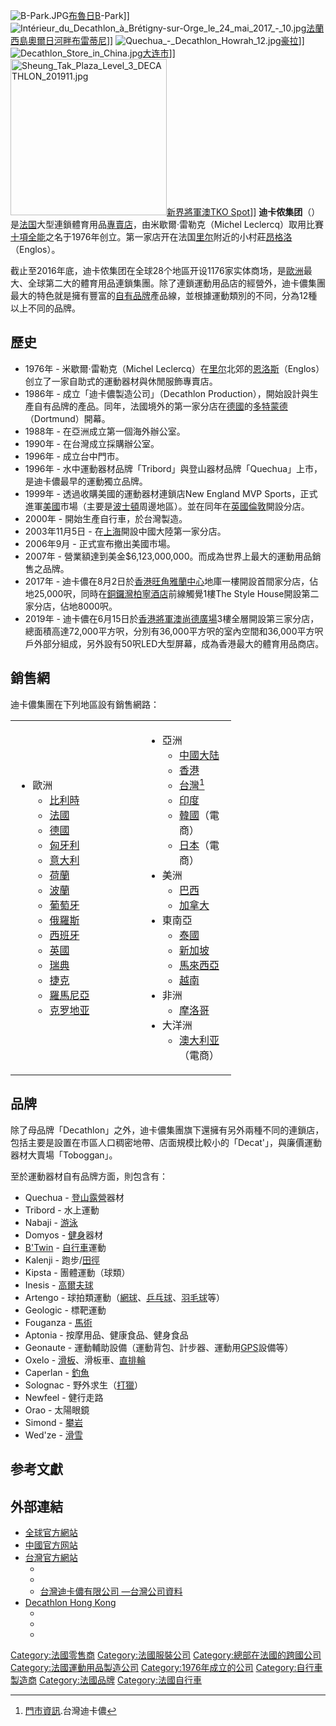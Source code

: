 {{noteTA
|1=zh-cn:阿迪达斯; zh-tw:愛迪達; zh-hk:Adidas
|2=zh-hans:首席执行官; zh-hant:執行長; zh-cn:首席执行官; zh-hk:行政總裁; zh-tw:執行長; zh-mo:行政總裁;
}}
{{Infobox_Company 
| company_name = 迪卡侬
| company_name_en = Decathlon Groupe
| company_logo = Decathlon Logo.svg
| company_slogan = Sports for All All for Sports（全球）<br>会运动 共分享（{{CHNML}}）<br>運動就是這麼簡單（{{TW}}）
| local_code_name = FR
| local_code = 306138900
| foundation = {{start date|1976}}
| location = {{FRA}}[[里尔|里尔]] 
| founder = 米歇尔·雷勒克
| key_people = [[執行長|執行長]]：伊夫·克劳德
| industry = 體育用品
| products = [[運動鞋|運動鞋]]<br>運動服裝<br>體育用品
| revenue  = 82亿欧元（2014年）
| num_employees = 87,000 (2017年）
| homepage = {{url|http://www.decathlon.com}}
}}
[[File:B-Park.JPG|thumb]][[布魯日|布魯日]]B-Park]]
[[File:Intérieur_du_Decathlon_à_Brétigny-sur-Orge_le_24_mai_2017_-_10.jpg|thumb]][[法蘭西島|法蘭西島]][[奧爾日河畔布雷蒂尼|奧爾日河畔布雷蒂尼]]]]
[[File:Quechua_-_Decathlon_Howrah_12.jpg|thumb]][[豪拉|豪拉]]]]
[[File:Decathlon_Store_in_China.jpg|thumb]][[大连市|大连市]]]]
[[File:Sheung_Tak_Plaza_Level_3_DECATHLON_201911.jpg|250px]][[新界|新界]][[將軍澳|將軍澳]][[TKO_Spot|TKO Spot]]]]
'''迪卡侬集团'''（{{lang-fr|Decathlon Groupe}}）是[[法国|法国]]大型連鎖體育用品[[專賣店|專賣店]]，由米歇爾·雷勒克（Michel Leclercq）取用比賽[[十項全能|十項全能]]之名于1976年创立。第一家店开在法国[[里尔|里尔]]附近的小村莊[[昂格洛|昂格洛]]（Englos）。

截止至2016年底，迪卡侬集团在全球28个地區开设1176家实体商场，是[[歐洲|歐洲]]最大、全球第二大的體育用品連鎖集團。除了連鎖運動用品店的經營外，迪卡儂集團最大的特色就是擁有豐富的[[自有品牌|自有品牌]]產品線，並根據運動類別的不同，分為12種以上不同的品牌。

== 歷史 ==
* 1976年 - 米歇爾·雷勒克（Michel Leclercq）在[[里尔|里尔]]北郊的[[恩洛斯|恩洛斯]]（Englos）创立了一家自助式的運動器材與休閒服飾專賣店。
* 1986年 - 成立「迪卡儂製造公司」（Decathlon Production），開始設計與生產自有品牌的產品。同年，法國境外的第一家分店在[[德國|德國]]的[[多特蒙德|多特蒙德]]（Dortmund）開幕。
* 1988年 - 在亞洲成立第一個海外辦公室。
* 1990年 - 在台灣成立採購辦公室。
* 1996年 - 成立台中門市。
* 1996年 - 水中運動器材品牌「Tribord」與登山器材品牌「Quechua」上市，是迪卡儂最早的運動獨立品牌。
* 1999年 - 透過收購美國的運動器材連鎖店New England MVP Sports，正式進軍[[美國|美國]]市場（主要是[[波士頓|波士頓]]周邊地區）。並在同年在[[英國|英國]][[倫敦|倫敦]]開設分店。
* 2000年 - 開始生產自行車，於台灣製造。
* 2003年11月5日 - 在[[上海|上海]]開設中國大陸第一家分店。
* 2006年9月 - 正式宣布撤出美國市場。
* 2007年 - 營業額達到美金$6,123,000,000。而成為世界上最大的運動用品銷售之品牌。
* 2017年 - 迪卡儂在8月2日於[[香港|香港]][[旺角|旺角]][[雅蘭中心|雅蘭中心]]地庫一樓開設首間家分店，佔地25,000呎，同時在[[銅鑼灣|銅鑼灣]][[柏寧酒店|柏寧酒店]]前線觸覺1樓The Style House開設第二家分店，佔地8000呎。
* 2019年 - 迪卡儂在6月15日於[[香港|香港]][[將軍澳|將軍澳]][[尚德廣場|尚德廣場]]3樓全層開設第三家分店，總面積高達72,000平方呎，分別有36,000平方呎的室內空間和36,000平方呎戶外部分組成，另外設有50呎LED大型屏幕，成為香港最大的體育用品商店。

== 銷售網 ==
迪卡儂集團在下列地區設有銷售網路：

{| width="70%"
|-----
| valign="top" width="50%" |
* 歐洲
**[[比利時|比利時]]
** [[法國|法國]]
** [[德國|德國]]
** [[匈牙利|匈牙利]]
** [[意大利|意大利]]
** [[荷蘭|荷蘭]]
** [[波蘭|波蘭]]
** [[葡萄牙|葡萄牙]]
** [[俄羅斯|俄羅斯]]
** [[西班牙|西班牙]]
**[[英国|英國]]
**[[瑞典|瑞典]]
**[[捷克|捷克]]
**[[羅馬尼亞|羅馬尼亞]]
**[[克罗地亚|克罗地亚]]
| valign="top" |
* 亞洲
**[[中国大陆|中國大陆]]
** [[香港|香港]]
**[[臺灣地區|台灣]]<ref>[https://www.decathlon.tw/zh/decathlon/store/search/ 門市資訊].台灣迪卡儂</ref>
**[[印度|印度]]
**[[大韩民国|韓國]]（電商）
**[[日本|日本]]（電商）
* 美洲
** [[巴西|巴西]]
** [[加拿大|加拿大]]
*東南亞
**[[泰国|泰國]]
**[[新加坡|新加坡]]
**[[马来西亚|馬來西亞]]
**[[越南|越南]]
*非洲
**[[摩洛哥|摩洛哥]]
*大洋洲
**[[澳大利亚|澳大利亚]]（電商）
|}

== 品牌 ==
除了母品牌「Decathlon」之外，迪卡儂集團旗下還擁有另外兩種不同的連鎖店，包括主要是設置在市區人口稠密地帶、店面規模比較小的「Decat'」，與廉價運動器材大賣場「Toboggan」。

至於運動器材自有品牌方面，則包含有：
* Quechua - [[登山|登山]][[露营|露營]]器材
* Tribord - 水上運動
* Nabaji - [[游泳|游泳]]
* Domyos - [[健身|健身]]器材
* [[B'Twin|B'Twin]] - [[腳踏車|自行車]]運動
* Kalenji - 跑步/[[田徑|田徑]]
* Kipsta - 團體運動（球類）
* Inesis - [[高爾夫球|高爾夫球]]
* Artengo - 球拍類運動（[[網球|網球]]、[[乒乓球|乒乓球]]、[[羽毛球|羽毛球]]等）
* Geologic - 標靶運動
* Fouganza - [[馬術|馬術]]
* Aptonia - 按摩用品、健康食品、健身食品
* Geonaute - 運動輔助設備（運動背包、計步器、運動用[[GPS|GPS]]設備等）
* Oxelo - [[滑板|滑板]]、滑板車、[[直排輪|直排輪]]
* Caperlan - [[钓鱼|釣魚]]
* Solognac - 野外求生（[[狩獵|打獵]]）
* Newfeel - 健行走路
* Orao - 太陽眼鏡
* Simond - [[攀岩|攀岩]]
* Wed'ze - [[滑雪|滑雪]]

== 参考文獻 ==
{{Reflist}}

== 外部連結 ==
{{Commonscat|Decathlon Group}}
* [http://www.decathlon.com 全球官方網站] {{Wayback|url=http://www.decathlon.com/ |date=20200909075227 }}{{en}}{{fr}}
* [http://www.decathlon.com.cn 中國官方网站] {{Wayback|url=http://www.decathlon.com.cn/ |date=20200728094513 }}{{zh-cn}}
* [http://www.decathlon.tw/ 台灣官方網站] {{Wayback|url=http://www.decathlon.tw/ |date=20140520051558 }}{{zh-tw}}
**{{Facebook|decathlon.tw|台灣迪卡儂}}
**{{Youtube|channel=UC3AVKMpLn99DByojHYJooXQ|台灣迪卡儂}}
**[http://company.g0v.ronny.tw/id/53048094  台灣迪卡儂有限公司 —台灣公司資料]
* [https://www.decathlon.com.hk Decathlon Hong Kong] {{Wayback|url=https://www.decathlon.com.hk/ |date=20170725054511 }}{{en}}{{zh-tw}}
**{{Facebook|decathlonhk|Decathlon Hong Kong}}{{en}}{{zh-tw}}
**{{Youtube|channel=UCdwX7q0fyZcb32NPFxE3BfQ|Decathlon Hong Kong}}{{en}}{{zh-tw}}
**{{Instagram|decathlon.hk|Decathlon Hong Kong}}{{en}}{{zh-tw}}

{{Taiwan Professional shops}}
{{normdaten}}
{{DEFAULTSORT:decathlon}}
[[Category:法國零售商|Category:法國零售商]]
[[Category:法國服裝公司|Category:法國服裝公司]]
[[Category:總部在法國的跨國公司|Category:總部在法國的跨國公司]]
[[Category:法國運動用品製造公司|Category:法國運動用品製造公司]]
[[Category:1976年成立的公司|Category:1976年成立的公司]]
[[Category:自行車製造商|Category:自行車製造商]]
[[Category:法國品牌|Category:法國品牌]]
[[Category:法國自行車|Category:法國自行車]]